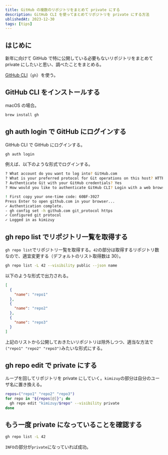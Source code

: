 ```yaml
---
title: GitHub の複数のリポジトリをまとめて private にする
description: GitHub CLI を使ってまとめてリポジトリを private にする方法
ublishedAt: 2023-12-30
tags: [tips]
---
```



## はじめに

新年に向けて GitHub で特に公開している必要もないリポジトリをまとめて private にしたいと思い、調べたことをまとめる。

[GitHub CLI](https://cli.github.com/)（`gh`）を使う。

## GitHub CLI をインストールする

macOS の場合。

```bash
brew install gh
```

## gh auth login で GitHub にログインする

GitHub CLI で GitHub にログインする。

```bash
gh auth login
```

例えば、以下のような形式でログインする。

```bash
? What account do you want to log into? GitHub.com
? What is your preferred protocol for Git operations on this host? HTTPS
? Authenticate Git with your GitHub credentials? Yes
? How would you like to authenticate GitHub CLI? Login with a web browser

! First copy your one-time code: 60BF-3927
Press Enter to open github.com in your browser...
✓ Authentication complete.
- gh config set -h github.com git_protocol https
✓ Configured git protocol
✓ Logged in as kimizuy
```

## gh repo list でリポジトリ一覧を取得する

`gh repo list`でリポジトリ一覧を取得する。`42`の部分は取得するリポジトリ数なので、適宜変更する（デフォルトのリスト取得数は 30）。

```bash
gh repo list -L 42 --visibility public --json name
```

以下のような形式で出力される。

```json
[
  {
    "name": "repo1"
  },
  {
    "name": "repo2"
  },
  {
    "name": "repo3"
  }
]
```

上記のリストから公開しておきたいリポジトリは除外しつつ、適当な方法で`("repo1" "repo2" "repo3")`みたいな形式にする。

## gh repo edit で private にする

ループを回してリポジトリを private にしていく。`kimizuy`の部分は自分のユーザ名に置き換える。

```bash
repos=("repo1" "repo2" "repo3")
for repo in "${repos[@]}"; do
  gh repo edit "kimizuy/$repo" --visibility private
done
```

## もう一度 private になっていることを確認する

```bash
gh repo list -L 42
```

`INFO`の部分が`private`になっていれば成功。
